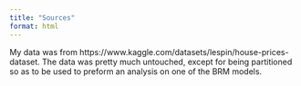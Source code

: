 ```yaml
---
title: "Sources"
format: html
---
```


My data was from https://www.kaggle.com/datasets/lespin/house-prices-dataset. The data was pretty much untouched, except for being partitioned so as to be used to preform an analysis on one of the BRM models.
